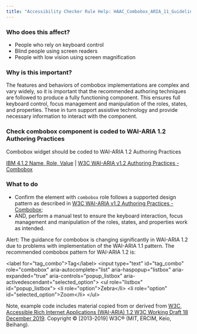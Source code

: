 ```yaml
---
title: "Accessibility Checker Rule Help: HAAC_Combobox_ARIA_11_Guideline"
---
```


<div className="toolHelp">
<Row>
<Column colLg={5} colMd={3} colSm={4} className="toolLeft">

### Who does this affect?

 * People who rely on keyboard control
 * Blind people using screen readers
 * People with low vision using screen magnification

### Why is this important?

The features and behaviors of combobox implementations are complex and vary widely, so it is important that the recommended authoring techniques are followed to produce a fully functioning component. This ensures full keyboard control, focus management and manipulation of the roles, states, and properties. These in turn support assistive technology and provide necessary information to interact with the component.

</Column>
<Column colLg={11} colMd={5} colSm={4} className="toolMain">

<div id="locLevel"></div>

### Check combobox component is coded to WAI-ARIA 1.2 Authoring Practices
Combobox widget should be coded to WAI-ARIA 1.2 Authoring Practices

[IBM 4.1.2 Name, Role, Value](http://www.ibm.com/able/guidelines/ci162/name_role_value.html) | [W3C WAI-ARIA v1.2 Authoring Practices - Combobox](https://www.w3.org/TR/wai-aria-1.2/#combobox)

<div id="locSnippet"></div>

### What to do

* Confirm the element with `combobox` role follows a supported design pattern as described in [W3C WAI-ARIA v1.2 Authoring Practices - Combobox](https://www.w3.org/TR/wai-aria-1.2/#combobox);
* AND, perform a manual test to ensure the keyboard interaction, focus management and manipulation of the roles, states, and properties work as intended.

Alert: The guidance for combobox is changing significantly in WAI-ARIA 1.2 due to problems with implementation of the WAI-ARIA 1.1 pattern. The recommended combobox pattern for WAI-ARIA 1.2 is:

<CodeSnippet type="multi" light={true}> &lt;label for="tag_combo"&gt;Tag&lt;/label&gt;
  &lt;input type="text" id="tag_combo"
      role="combobox" aria-autocomplete="list"
      aria-haspopup="listbox" aria-expanded="true"
      aria-controls="popup_listbox" aria-activedescendant="selected_option"&gt;
&lt;ul role="listbox" id="popup_listbox"&gt;
   &lt;li role="option"&gt;Zebra&lt;/li&gt;
   &lt;li role="option" id="selected_option"&gt;Zoom&lt;/li&gt;
&lt;/ul&gt;</CodeSnippet>

Note, example code includes material copied from or derived from [W3C, Accessible Rich Internet Applications (WAI-ARIA) 1.2 W3C Working Draft 18 December 2019](https://www.w3.org/TR/wai-aria-1.2/#combobox). Copyright © [2013-2019] W3C® (MIT, ERCIM, Keio, Beihang).

</Column>
</Row>
</div>

